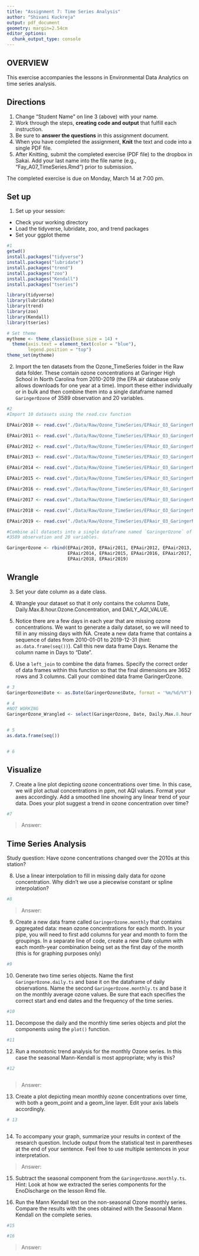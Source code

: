 ```yaml
---
title: "Assignment 7: Time Series Analysis"
author: "Shivani Kuckreja"
output: pdf_document
geometry: margin=2.54cm
editor_options: 
  chunk_output_type: console
---
```


## OVERVIEW

This exercise accompanies the lessons in Environmental Data Analytics on 
time series analysis. 

## Directions
1. Change "Student Name" on line 3 (above) with your name.
2. Work through the steps, **creating code and output** that fulfill each 
instruction.
3. Be sure to **answer the questions** in this assignment document.
4. When you have completed the assignment, **Knit** the text and code into 
a single PDF file.
5. After Knitting, submit the completed exercise (PDF file) to the dropbox in 
Sakai. Add your last name into the file name (e.g., "Fay_A07_TimeSeries.Rmd") 
prior to submission.

The completed exercise is due on Monday, March 14 at 7:00 pm.

## Set up 
1. Set up your session:

* Check your working directory
* Load the tidyverse, lubridate, zoo, and trend packages
* Set your ggplot theme

```r
#1
getwd()
install.packages("tidyverse")
install.packages("lubridate")
install.packages("trend")
install.packages("zoo")
install.packages("Kendall")
install.packages("tseries")

library(tidyverse)
library(lubridate)
library(trend)
library(zoo)
library(Kendall)
library(tseries)

# Set theme
mytheme <- theme_classic(base_size = 14) +
  theme(axis.text = element_text(color = "blue"), 
        legend.position = "top")
theme_set(mytheme)

```


2. Import the ten datasets from the Ozone_TimeSeries folder in the Raw 
data folder. These contain ozone concentrations at Garinger High School in 
North Carolina from 2010-2019 (the EPA air database only allows downloads for 
one year at a time). Import these either individually or in bulk and then 
combine them into a single dataframe named `GaringerOzone` of 3589 observation 
and 20 variables. 

```r
#2
#Import 10 datasets using the read.csv function

EPAair2010 <- read.csv("./Data/Raw/Ozone_TimeSeries/EPAair_O3_GaringerNC2010_raw.csv", stringsAsFactors = TRUE)

EPAair2011 <- read.csv("./Data/Raw/Ozone_TimeSeries/EPAair_O3_GaringerNC2011_raw.csv", stringsAsFactors = TRUE)

EPAair2012 <- read.csv("./Data/Raw/Ozone_TimeSeries/EPAair_O3_GaringerNC2012_raw.csv", stringsAsFactors = TRUE)

EPAair2013 <- read.csv("./Data/Raw/Ozone_TimeSeries/EPAair_O3_GaringerNC2013_raw.csv", stringsAsFactors = TRUE)

EPAair2014 <- read.csv("./Data/Raw/Ozone_TimeSeries/EPAair_O3_GaringerNC2014_raw.csv", stringsAsFactors = TRUE)

EPAair2015 <- read.csv("./Data/Raw/Ozone_TimeSeries/EPAair_O3_GaringerNC2015_raw.csv", stringsAsFactors = TRUE)

EPAair2016 <- read.csv("./Data/Raw/Ozone_TimeSeries/EPAair_O3_GaringerNC2016_raw.csv", stringsAsFactors = TRUE)

EPAair2017 <- read.csv("./Data/Raw/Ozone_TimeSeries/EPAair_O3_GaringerNC2017_raw.csv", stringsAsFactors = TRUE)

EPAair2018 <- read.csv("./Data/Raw/Ozone_TimeSeries/EPAair_O3_GaringerNC2018_raw.csv", stringsAsFactors = TRUE)

EPAair2019 <- read.csv("./Data/Raw/Ozone_TimeSeries/EPAair_O3_GaringerNC2019_raw.csv", stringsAsFactors = TRUE)

#Combine all datasets into a single dataframe named `GaringerOzone` of 
#3589 observation and 20 variables. 

GaringerOzone <- rbind(EPAair2010, EPAair2011, EPAair2012, EPAair2013, 
                       EPAair2014, EPAair2015, EPAair2016, EPAair2017, 
                       EPAair2018, EPAair2019)

```

## Wrangle

3. Set your date column as a date class.

4. Wrangle your dataset so that it only contains the columns Date, Daily.Max.8.hour.Ozone.Concentration, and DAILY_AQI_VALUE. 

5. Notice there are a few days in each year that are missing ozone 
concentrations. We want to generate a daily dataset, so we will need to 
fill in any missing days with NA. Create a new data frame that contains 
a sequence of dates from 2010-01-01 to 2019-12-31 (hint: `as.data.frame(seq())`). 
Call this new data frame Days. Rename the column name in Days to "Date".

6. Use a `left_join` to combine the data frames. Specify the correct order 
of data frames within this function so that the final dimensions are 3652 
rows and 3 columns. Call your combined data frame GaringerOzone. 

```r
# 3
GaringerOzone$Date <- as.Date(GaringerOzone$Date, format = '%m/%d/%Y')

# 4
#NOT WORKING 
GaringerOzone_Wrangled <- select(GaringerOzone, Date, Daily.Max.8.hour.Ozone.Concentration, DAILY_AQI_VALUE)


# 5
as.data.frame(seq())


# 6

```

## Visualize

7. Create a line plot depicting ozone concentrations over time. In this case, 
we will plot actual concentrations in ppm, not AQI values. Format your axes 
accordingly. Add a smoothed line showing any linear trend of your data. Does 
your plot suggest a trend in ozone concentration over time?

```r
#7

```

>Answer: 

## Time Series Analysis

Study question: Have ozone concentrations changed over the 2010s at this 
station? 

8. Use a linear interpolation to fill in missing daily data for ozone 
concentration. Why didn't we use a piecewise constant or spline interpolation?

```r
#8

```

> Answer:  


9. Create a new data frame called `GaringerOzone.monthly` that contains 
aggregated data: mean ozone concentrations for each month. In your pipe, 
you will need to first add columns for year and month to form the groupings. 
In a separate line of code, create a new Date column with each month-year 
combination being set as the first day of the month 
(this is for graphing purposes only)

```r
#9

```


10. Generate two time series objects. Name the first `GaringerOzone.daily.ts` 
and base it on the dataframe of daily observations. Name the second
`GaringerOzone.monthly.ts` and base it on the monthly average ozone values. 
Be sure that each specifies the correct start and end dates and the frequency 
of the time series.

```r
#10


```


11. Decompose the daily and the monthly time series objects and plot the 
components using the `plot()` function.

```r
#11


```


12. Run a monotonic trend analysis for the monthly Ozone series. In this case 
the seasonal Mann-Kendall is most appropriate; why is this?

```r
#12



```

> Answer:  

13. Create a plot depicting mean monthly ozone concentrations over time, with 
both a geom_point and a geom_line layer. Edit your axis labels accordingly.

```r
# 13



```

14. To accompany your graph, summarize your results in context of the research 
question. Include output from the statistical test in parentheses at the end 
of your sentence. Feel free to use multiple sentences in your interpretation.

> Answer: 

15. Subtract the seasonal component from the `GaringerOzone.monthly.ts`. Hint: 
Look at how we extracted the series components for the EnoDischarge on the 
lesson Rmd file.

16. Run the Mann Kendall test on the non-seasonal Ozone monthly series. 
Compare the results with the ones obtained with the Seasonal Mann Kendall 
on the complete series.

```r
#15

#16

```

> Answer: 
